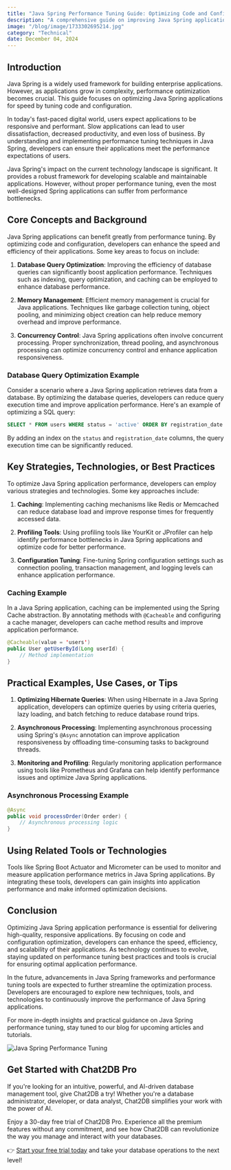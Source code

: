 ```yaml
---
title: "Java Spring Performance Tuning Guide: Optimizing Code and Configuration for Speed"
description: "A comprehensive guide on improving Java Spring application performance through code and configuration optimization."
image: "/blog/image/1733302695214.jpg"
category: "Technical"
date: December 04, 2024
---
```


## Introduction

Java Spring is a widely used framework for building enterprise applications. However, as applications grow in complexity, performance optimization becomes crucial. This guide focuses on optimizing Java Spring applications for speed by tuning code and configuration.

In today's fast-paced digital world, users expect applications to be responsive and performant. Slow applications can lead to user dissatisfaction, decreased productivity, and even loss of business. By understanding and implementing performance tuning techniques in Java Spring, developers can ensure their applications meet the performance expectations of users.

Java Spring's impact on the current technology landscape is significant. It provides a robust framework for developing scalable and maintainable applications. However, without proper performance tuning, even the most well-designed Spring applications can suffer from performance bottlenecks.

## Core Concepts and Background

Java Spring applications can benefit greatly from performance tuning. By optimizing code and configuration, developers can enhance the speed and efficiency of their applications. Some key areas to focus on include:

1. **Database Query Optimization**: Improving the efficiency of database queries can significantly boost application performance. Techniques such as indexing, query optimization, and caching can be employed to enhance database performance.

2. **Memory Management**: Efficient memory management is crucial for Java applications. Techniques like garbage collection tuning, object pooling, and minimizing object creation can help reduce memory overhead and improve performance.

3. **Concurrency Control**: Java Spring applications often involve concurrent processing. Proper synchronization, thread pooling, and asynchronous processing can optimize concurrency control and enhance application responsiveness.

### Database Query Optimization Example

Consider a scenario where a Java Spring application retrieves data from a database. By optimizing the database queries, developers can reduce query execution time and improve application performance. Here's an example of optimizing a SQL query:

```sql
SELECT * FROM users WHERE status = 'active' ORDER BY registration_date DESC;
```

By adding an index on the `status` and `registration_date` columns, the query execution time can be significantly reduced.

## Key Strategies, Technologies, or Best Practices

To optimize Java Spring application performance, developers can employ various strategies and technologies. Some key approaches include:

1. **Caching**: Implementing caching mechanisms like Redis or Memcached can reduce database load and improve response times for frequently accessed data.

2. **Profiling Tools**: Using profiling tools like YourKit or JProfiler can help identify performance bottlenecks in Java Spring applications and optimize code for better performance.

3. **Configuration Tuning**: Fine-tuning Spring configuration settings such as connection pooling, transaction management, and logging levels can enhance application performance.

### Caching Example

In a Java Spring application, caching can be implemented using the Spring Cache abstraction. By annotating methods with `@Cacheable` and configuring a cache manager, developers can cache method results and improve application performance.

```java
@Cacheable(value = 'users')
public User getUserById(Long userId) {
    // Method implementation
}
```

## Practical Examples, Use Cases, or Tips

1. **Optimizing Hibernate Queries**: When using Hibernate in a Java Spring application, developers can optimize queries by using criteria queries, lazy loading, and batch fetching to reduce database round trips.

2. **Asynchronous Processing**: Implementing asynchronous processing using Spring's `@Async` annotation can improve application responsiveness by offloading time-consuming tasks to background threads.

3. **Monitoring and Profiling**: Regularly monitoring application performance using tools like Prometheus and Grafana can help identify performance issues and optimize Java Spring applications.

### Asynchronous Processing Example

```java
@Async
public void processOrder(Order order) {
    // Asynchronous processing logic
}
```

## Using Related Tools or Technologies

Tools like Spring Boot Actuator and Micrometer can be used to monitor and measure application performance metrics in Java Spring applications. By integrating these tools, developers can gain insights into application performance and make informed optimization decisions.

## Conclusion

Optimizing Java Spring application performance is essential for delivering high-quality, responsive applications. By focusing on code and configuration optimization, developers can enhance the speed, efficiency, and scalability of their applications. As technology continues to evolve, staying updated on performance tuning best practices and tools is crucial for ensuring optimal application performance.

In the future, advancements in Java Spring frameworks and performance tuning tools are expected to further streamline the optimization process. Developers are encouraged to explore new techniques, tools, and technologies to continuously improve the performance of Java Spring applications.

For more in-depth insights and practical guidance on Java Spring performance tuning, stay tuned to our blog for upcoming articles and tutorials.

![Java Spring Performance Tuning](https://example.com/java-spring-performance-tuning.jpg)

## Get Started with Chat2DB Pro

If you're looking for an intuitive, powerful, and AI-driven database management tool, give Chat2DB a try! Whether you're a database administrator, developer, or data analyst, Chat2DB simplifies your work with the power of AI.

Enjoy a 30-day free trial of Chat2DB Pro. Experience all the premium features without any commitment, and see how Chat2DB can revolutionize the way you manage and interact with your databases.

👉 [Start your free trial today](https://chat2db.ai/pricing) and take your database operations to the next level!
